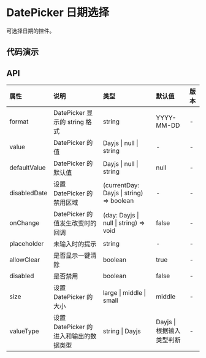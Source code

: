 

# DatePicker 日期选择

可选择日期的控件。

## 代码演示

<CodeWrapper>
    <CodeBox title="基础" desc={descNormal} code={codeNormal}>
        <DemoNormal />
    </CodeBox>
</CodeWrapper>

## API

<div className="api">

| 属性         | 说明                                   | 类型                                     | 默认值                    | 版本 |
| :----------- | :------------------------------------- | :--------------------------------------- | :------------------------ | :--- |
| format       | DatePicker 显示的 string 格式          | string                                   | YYYY-MM-DD                | -    |
| value        | DatePicker 的值                        | Dayjs \| null \| string                  | -                         | -    |
| defaultValue | DatePicker 的默认值                    | Dayjs \| null \| string                  | null                      | -    |
| disabledDate | 设置 DatePicker 的禁用区域             | (currentDay: Dayjs \| string) => boolean | -                         | -    |
| onChange     | DatePicker 的值发生改变时的回调        | (day: Dayjs \| null \| string) => void   | false                     | -    |
| placeholder  | 未输入时的提示                         | string                                   | -                         | -    |
| allowClear   | 是否显示一键清除                       | boolean                                  | true                      | -    |
| disabled     | 是否禁用                               | boolean                                  | false                     | -    |
| size         | 设置 DatePicker 的大小                 | large \| middle \| small                 | middle                    | -    |
| valueType    | 设置 DatePicker 的进入和输出的数据类型 | string \| Dayjs                          | Dayjs \| 根据输入类型判断 | -    |

</div>
